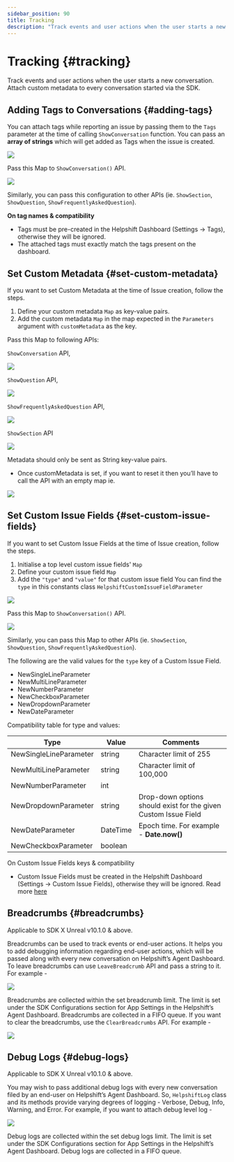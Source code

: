 ```yaml
---
sidebar_position: 90
title: Tracking
description: "Track events and user actions when the user starts a new conversation.Attach custom metadata to every conversation started via the SDK."
---
```




# Tracking {#tracking}

<Intro>

Track events and user actions when the user starts a new conversation.
Attach custom metadata to every conversation started via the SDK.


</Intro>


## Adding Tags to Conversations {#adding-tags}

You can attach tags while reporting an issue by passing them to the `Tags` parameter at the time of calling `ShowConversation` function. You can pass an **array of strings** which will get added as Tags when the issue is created.

<Centered width="full">

![](/static/books/unreal/tags.png)

</Centered>

Pass this Map to `ShowConversation()` API.

<Image src="/static/books/unreal/complete_show_conv.png"  width="full" /> 

Similarly, you can pass this configuration to other APIs (ie. `ShowSection`, `ShowQuestion`, `ShowFrequentlyAskedQuestion`).


<Admonition type="info" title="Note">

**On tag names & compatibility**

* Tags must be pre-created in the Helpshift Dashboard (Settings → Tags), otherwise they will be ignored.
* The attached tags must exactly match the tags present on the dashboard.

</Admonition>


## Set Custom Metadata {#set-custom-metadata}

If you want to set Custom Metadata at the time of Issue creation, follow the steps.

1. Define your custom metadata `Map` as key-value pairs.
3. Add the custom metadata `Map` in the map expected in the `Parameters` argument with `customMetadata` as the key.

Pass this Map to following APIs:

`ShowConversation` API,
<Centered width="full">

![](/static/books/unreal/custom_metadata_show_conversation.png)

</Centered>

`ShowQuestion` API,
<Centered width="full">

![](/static/books/unreal/custom_metadata_show_question.png)

</Centered>

`ShowFrequentlyAskedQuestion` API,
<Centered width="full">

![](/static/books/unreal/custom_metadata_show_faqs.png)

</Centered>

`ShowSection` API
<Centered width="full">

![](/static/books/unreal/custom_metadata_show_section.png)

</Centered>


<Admonition type="info" title="Note">

Metadata should only be sent as String key-value pairs.

* Once customMetadata is set, if you want to reset it then you’ll have to call the API with an empty map ie.

<Image src="/static/books/unreal/custom_metadata_show_conversation_empty.png"  width="full" /> 

</Admonition>


## Set Custom Issue Fields {#set-custom-issue-fields}

If you want to set Custom Issue Fields at the time of Issue creation, follow the steps.

1. Initialise a top level custom issue fields' `Map` 
2. Define your custom issue field `Map`
3. Add the `"type"` and `"value"` for that custom issue field
   You can find the `type` in this constants class `HelpshiftCustomIssueFieldParameter`  

<Centered width="full">

![](/static/books/unreal/cifs.png)

</Centered>

Pass this Map to `ShowConversation()` API.

<Image src="/static/books/unreal/complete_show_conv.png"  width="full" /> 

Similarly, you can pass this Map to other APIs (ie. `ShowSection`, `ShowQuestion`, `ShowFrequentlyAskedQuestion`).

The following are the valid values for the `type` key of a Custom Issue Field.

* NewSingleLineParameter
* NewMultiLineParameter
* NewNumberParameter
* NewCheckboxParameter
* NewDropdownParameter
* NewDateParameter

Compatibility table for type and values:

| Type | Value | Comments |
| --- | --- | --- |
| NewSingleLineParameter | string | Character limit of 255 |
| NewMultiLineParameter | string | Character limit of 100,000 |
| NewNumberParameter | int |  |
| NewDropdownParameter | string | Drop-down options should exist for the given Custom Issue Field |
| NewDateParameter | DateTime | Epoch time. For example - **Date.now()** |
| NewCheckboxParameter | boolean |   |


<Admonition type="info" title="Note">

On Custom Issue Fields keys & compatibility

* Custom Issue Fields must be created in the Helpshift Dashboard (Settings → Custom Issue Fields), otherwise they will be ignored. Read more [here](https://support.helpshift.com/kb/article/custom-issue-fields/)

</Admonition>


## Breadcrumbs {#breadcrumbs}


<Admonition type="info" title="Note">

Applicable to SDK X Unreal v10.1.0 & above.

</Admonition>


Breadcrumbs can be used to track events or end-user actions. It helps you to add debugging information regarding end-user actions, which will be passed along with every new conversation on Helpshift’s Agent Dashboard. To leave breadcrumbs can use `LeaveBreadcrumb` API and pass a string to it. For example -

<Centered width="full">

![](/static/books/unreal/leave_breadcrumb.png)

</Centered>

Breadcrumbs are collected within the set breadcrumb limit. The limit is set under the SDK Configurations section for App Settings in the Helpshift’s Agent Dashboard. Breadcrumbs are collected in a FIFO queue. If you want to clear the breadcrumbs, use the  `ClearBreadcrumbs` API. For example -

<Centered width="full">

![](/static/books/unreal/clear_breadcrumbs.png)

</Centered>

## Debug Logs {#debug-logs}


<Admonition type="info" title="Note">

Applicable to SDK X Unreal v10.1.0 & above.

</Admonition>


You may wish to pass additional debug logs with every new conversation filed by an end-user on Helpshift’s Agent Dashboard. So, `HelpshiftLog` class and its methods provide varying degrees of logging - Verbose, Debug, Info, Warning, and Error. For example, if you want to attach debug level log -

<Centered width="full">

![](/static/books/unreal/add_debug_log.png)

</Centered>

Debug logs are collected within the set debug logs limit. The limit is set under the SDK Configurations section for App Settings in the Helpshift’s Agent Dashboard. Debug logs are collected in a FIFO queue.


